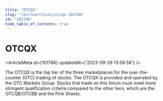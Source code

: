 ```yaml
---
title: "OTCQX"
slug: "/en/learn/wiki/otcqx-101786"
id: "101786"
hide_table_of_contents: true
---
```



# OTCQX

<ArticleMeta id={101786} updatedAt={'2023-09-26 13:58:58'} />
<div className='border-solid border-b border-t-0 my-4 border-[var(--ifm-color-gray-300)]' />

The OTCQX is the top tier of the three marketplaces for the over-the-counter (OTC) trading of stocks. The OTCQX is provided and operated by the OTC Markets Group. Stocks that trade on this forum must meet more stringent qualification criteria compared to the other tiers, which are the OTCQB/OTCBB and the Pink Sheets.
